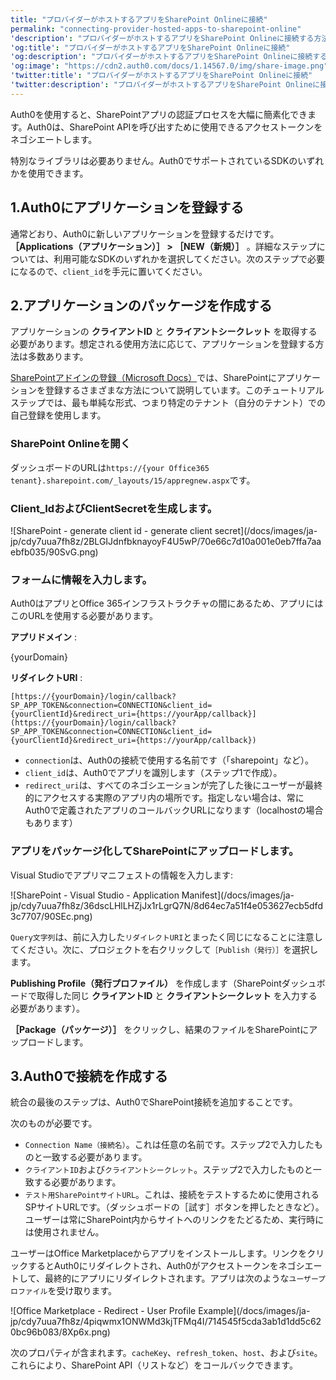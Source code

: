 ```yaml
---
title: "プロバイダーがホストするアプリをSharePoint Onlineに接続"
permalink: "connecting-provider-hosted-apps-to-sharepoint-online"
'description': "プロバイダーがホストするアプリをSharePoint Onlineに接続する方法です。"
'og:title': "プロバイダーがホストするアプリをSharePoint Onlineに接続"
'og:description': "プロバイダーがホストするアプリをSharePoint Onlineに接続する方法です。"
'og:image': "https://cdn2.auth0.com/docs/1.14567.0/img/share-image.png"
'twitter:title': "プロバイダーがホストするアプリをSharePoint Onlineに接続"
'twitter:description': "プロバイダーがホストするアプリをSharePoint Onlineに接続する方法です。"
---
```


Auth0を使用すると、SharePointアプリの認証プロセスを大幅に簡素化できます。Auth0は、SharePoint APIを呼び出すために使用できるアクセストークンをネゴシエートします。

特別なライブラリは必要ありません。Auth0でサポートされているSDKのいずれかを使用できます。

## 1.Auth0にアプリケーションを登録する

通常どおり、Auth0に新しいアプリケーションを登録するだけです。 **［Applications（アプリケーション）］ > ［NEW（新規）］** 。詳細なステップについては、利用可能なSDKのいずれかを選択してください。次のステップで必要になるので、`client_id`を手元に置いてください。

## 2.アプリケーションのパッケージを作成する

アプリケーションの **クライアントID** と **クライアントシークレット** を取得する必要があります。想定される使用方法に応じて、アプリケーションを登録する方法は多数あります。

[SharePointアドインの登録（Microsoft Docs）](https://docs.microsoft.com/en-us/sharepoint/dev/sp-add-ins/register-sharepoint-add-ins)では、SharePointにアプリケーションを登録するさまざまな方法について説明しています。このチュートリアルステップでは、最も単純な形式、つまり特定のテナント（自分のテナント）での自己登録を使用します。

### SharePoint Onlineを開く

ダッシュボードのURLは`https://{your Office365 tenant}.sharepoint.com/_layouts/15/appregnew.aspx`です。

### Client_IdおよびClientSecretを生成します。

<Frame>![SharePoint - generate client id - generate client secret](/docs/images/ja-jp/cdy7uua7fh8z/2BLGIJdnfbknayoyF4U5wP/70e66c7d10a001e0eb7ffa7aaebfb035/90SvG.png)</Frame>

### フォームに情報を入力します。

Auth0はアプリとOffice 365インフラストラクチャの間にあるため、アプリにはこのURLを使用する必要があります。

**アプリドメイン** :

{yourDomain}

**リダイレクトURI** :

`[https://{yourDomain}/login/callback?SP_APP_TOKEN&connection=CONNECTION&client_id={yourClientId}&redirect_uri={https://yourApp/callback}](https://{yourDomain}/login/callback?SP_APP_TOKEN&connection=CONNECTION&client_id={yourClientId}&redirect_uri={https://yourApp/callback})`

* `connection`は、Auth0の接続で使用する名前です（「sharepoint」など）。
* `client_id`は、Auth0でアプリを識別します（ステップ1で作成）。
* `redirect_uri`は、すべてのネゴシエーションが完了した後にユーザーが最終的にアクセスする実際のアプリ内の場所です。指定しない場合は、常にAuth0で定義されたアプリのコールバックURLになります（localhostの場合もあります）

### アプリをパッケージ化してSharePointにアップロードします。

Visual Studioでアプリマニフェストの情報を入力します:

<Frame>![SharePoint - Visual Studio - Application Manifest](/docs/images/ja-jp/cdy7uua7fh8z/36dscLHlLHZjJx1rLgrQ7N/8d64ec7a51f4e053627ecb5dfd3c7707/90SEc.png)</Frame>

`Query文字列`は、前に入力した`リダイレクトURI`とまったく同じになることに注意してください。次に、プロジェクトを右クリックして`［Publish（発行）］`を選択します。

**Publishing Profile（発行プロファイル）** を作成します（SharePointダッシュボードで取得した同じ **クライアントID** と **クライアントシークレット** を入力する必要があります）。

**［Package（パッケージ）］** をクリックし、結果のファイルをSharePointにアップロードします。

## 3.Auth0で接続を作成する

統合の最後のステップは、Auth0でSharePoint接続を追加することです。

次のものが必要です。

* `Connection Name（接続名）`。これは任意の名前です。ステップ2で入力したものと一致する必要があります。
* `クライアントID`および`クライアントシークレット`。ステップ2で入力したものと一致する必要があります。
* `テスト用SharePointサイトURL`。これは、接続をテストするために使用されるSPサイトURLです。（ダッシュボードの［試す］ボタンを押したときなど）。ユーザーは常にSharePoint内からサイトへのリンクをたどるため、実行時には使用されません。

ユーザーはOffice Marketplaceからアプリをインストールします。リンクをクリックするとAuth0にリダイレクトされ、Auth0がアクセストークンをネゴシエートして、最終的にアプリにリダイレクトされます。アプリは次のような`ユーザープロファイル`を受け取ります。

<Frame>![Office Marketplace - Redirect -  User Profile Example](/docs/images/ja-jp/cdy7uua7fh8z/4piqwmx1ONWMd3kjTFMq4I/714545f5cda3ab1d1dd5c620bc96b083/8Xp6x.png)</Frame>

次のプロパティが含まれます。`cacheKey`、`refresh_token`、`host`、および`site`。これらにより、SharePoint API（リストなど）をコールバックできます。